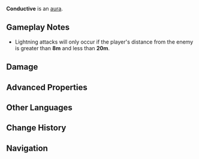 {{Stub|image, preview}}
{{Status Infobox
|image      = 
|type       = Auras
|aka        = Flowing Thunder;Cascading Thunder
|appearance = Bounties ([[Inazuma]], [[Sumeru]], [[Fontaine]], [[Natlan]])
|effect     = Lightning attacks will occur around (enemy), dealing {{Color|Electro DMG}} to characters who are hit.
}}
'''Conductive''' is an [[aura]].

==Gameplay Notes==
* Lightning attacks will only occur if the player's distance from the enemy is greater than '''8m''' and less than '''20m'''.

==Damage==
{{Environmental Damage|4|lightning attacks|truedamage=2}}

==Advanced Properties==
{{Advanced Properties
|gu      = 1U
|icdtag  = none
|poise   = 0
|impulse = 0
}}

==Other Languages==

{{Other Languages
|1_en      = Conductive
|1_zhs     = 引雷
|1_zhs_rm  = Yǐnléi
|1_zht     = 引雷
|1_zht_rm  = Yǐnléi
|1_zh_tl   = 
|1_ja      = 導雷
|1_ja_rm   = Dourai{{Assumed}}
|1_ja_tl   = 
|1_ko      = 번개의 인도
|1_ko_rm   = Beon'gae-ui Indo
|1_ko_tl   = Guide of Lightning
|1_es      = Conductor
|1_es_tl   = Conductor
|1_fr      = Conductivité
|1_fr_tl   = Conductivity
|1_ru      = Проводник
|1_ru_tl   = Conductor
|1_th      = สายฟ้าฟาด
|1_th_rm   = 
|1_th_tl   = 
|1_vi      = Dẫn Điện
|1_vi_tl   = 
|1_de      = Blitzleiter
|1_de_tl   = Lightning Conductor
|1_id      = Konduktif
|1_id_tl   = Conductive
|1_pt      = Condutor
|1_pt_tl   = 
|1_tr      = İletken
|1_tr_tl   = 
|1_it      = Conduttivo
|1_it_tl   = 

|2_en      = Flowing Thunder
|2_zhs     = 掣电洊雷
|2_zhs_rm  = Chèdiàn Jiànléi
|2_zht     = 掣電洊雷
|2_zht_rm  = Chèdiàn Jiànléi
|2_zh_tl   = 
|2_ja      = フローイングサンダー
|2_ja_rm   = Furooingu Sandaa
|2_ja_tl   = Flowing Thunder
|2_ko      = 몰아치는 천둥
|2_ko_tl   = Raging Thunder
|2_es      = Sobrecarga centelleante
|2_es_tl   = Sparking Overload
|2_fr      = Tonnerre débordant
|2_fr_tl   = Overflowing Thunder
|2_ru      = Грозовой поток
|2_ru_tl   = Thunder Current
|2_th      = สายฟ้าพิฆาต
|2_th_rm   = 
|2_th_tl   = 
|2_vi      = Sấm Sét Xung Kích
|2_vi_tl   = 
|2_de      = Anhaltender Donner
|2_de_tl   = Continuous Thunder
|2_id      = Aliran Halilintar
|2_id_tl   = Flow of Lightning
|2_pt      = Eletricidade Fluida
|2_pt_tl   = 
|2_tr      = Yıldırım Akışı
|2_tr_tl   = 
|2_it      = Tuono fluente
|2_it_tl   = 
}}

==Change History==
{{Change History|2.0}}

==Navigation==
{{Ley Line Disorder Navbox}}